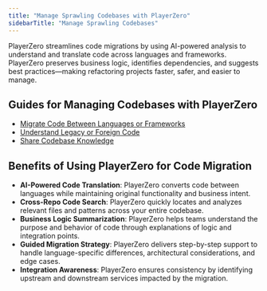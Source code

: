 ```yaml
---
title: "Manage Sprawling Codebases with PlayerZero"
sidebarTitle: "Manage Sprawling Codebases"
---
```


PlayerZero streamlines code migrations by using AI-powered analysis to understand and translate code across languages and frameworks. PlayerZero preserves business logic, identifies dependencies, and suggests best practices—making refactoring projects faster, safer, and easier to manage.

## Guides for Managing Codebases with PlayerZero
- [Migrate Code Between Languages or Frameworks](/use-cases/manage-sprawling-codebases/manage-sprawling-codebases-UC1)
- [Understand Legacy or Foreign Code](/use-cases/manage-sprawling-codebases/manage-sprawling-codebases-UC2)
- [Share Codebase Knowledge](/use-cases/manage-sprawling-codebases/manage-sprawling-codebases-UC3)

## Benefits of Using PlayerZero for Code Migration
- **AI-Powered Code Translation**: PlayerZero converts code between languages while maintaining original functionality and business intent.
- **Cross-Repo Code Search**: PlayerZero quickly locates and analyzes relevant files and patterns across your entire codebase.
- **Business Logic Summarization**: PlayerZero helps teams understand the purpose and behavior of code through explanations of logic and integration points.
- **Guided Migration Strategy**: PlayerZero delivers step-by-step support to handle language-specific differences, architectural considerations, and edge cases.
- **Integration Awareness**: PlayerZero ensures consistency by identifying upstream and downstream services impacted by the migration.

